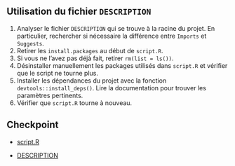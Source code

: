 :::{.callout-tip collapse="true" icon=false}
## Utilisation du fichier `DESCRIPTION`

:::{.incremental}
1. Analyser le fichier `DESCRIPTION` qui se trouve à la racine du projet. En particulier, rechercher si nécessaire la différence entre `Imports` et `Suggests`.
2. Retirer les `install.packages` au début de `script.R`.
3. Si vous ne l'avez pas déjà fait, retirer `rm(list = ls())`.
4. Désinstaller manuellement les packages utilisés dans `script.R` et vérifier que le script ne tourne plus.
5. Installer les dépendances du projet avec la fonction `devtools::install_deps()`. Lire la documentation pour trouver les paramètres pertinents.
6. Vérifier que `script.R` tourne à nouveau.
:::

:::

## Checkpoint

- [script.R](https://raw.githubusercontent.com/InseeFrLab/formation-bonnes-pratiques-R/main/R/checkpoints/application5a/script.R)

- [DESCRIPTION](https://raw.githubusercontent.com/InseeFrLab/formation-bonnes-pratiques-R/main/R/checkpoints/application5a/DESCRIPTION)
